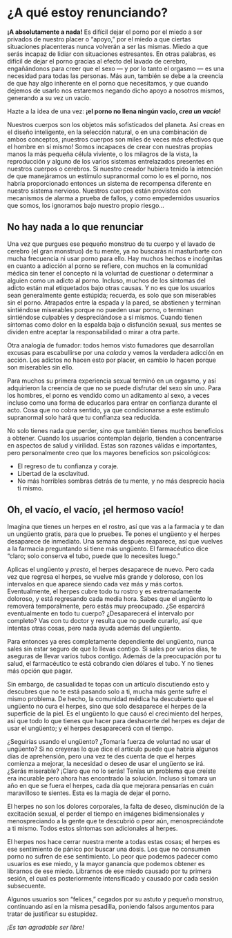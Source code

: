 # ¿A qué estoy renunciando? {#a-que-estoy-renunciando}

**¡A absolutamente a nada!** Es difícil dejar el porno por el miedo a ser privados de nuestro placer o "apoyo," por el miedo a que ciertas situaciones placenteras nunca volverán a ser las mismas. Miedo a que serás incapaz de lidiar con situaciones estresantes. En otras palabras, es difícil de dejar el porno gracias al efecto del lavado de cerebro, engañándonos para creer que el sexo — y por lo tanto el orgasmo — es una necesidad para todas las personas. Más aun, también se debe a la creencia de que hay algo inherente en el porno que necesitamos, y que cuando dejemos de usarlo nos estaremos negando dicho apoyo a nosotros mismos, generando a su vez un vacío.

Hazte a la idea de una vez: **¡el porno no llena ningún vacío, _crea un vacío_!**

Nuestros cuerpos son los objetos más sofisticados del planeta. Así creas en el diseño inteligente, en la selección natural, o en una combinación de ambos conceptos, ¡nuestros cuerpos son miles de veces más efectivos que el hombre en sí mismo! Somos incapaces de crear con nuestras propias manos la más pequeña célula viviente, o los milagros de la vista, la reproducción y alguno de los varios sistemas entrelazados presentes en nuestros cuerpos o cerebros. Si nuestro creador hubiera tenido la intención de que manejáramos un estímulo supranormal como lo es el porno, nos habría proporcionado entonces un sistema de recompensa diferente en nuestro sistema nervioso. Nuestros cuerpos están provistos con mecanismos de alarma a prueba de fallos, y como empedernidos usuarios que somos, los ignoramos bajo nuestro propio riesgo...

## No hay nada a lo que renunciar

Una vez que purgues ese pequeño monstruo de tu cuerpo y el lavado de cerebro (el gran monstruo) de tu mente, ya no buscarás ni masturbarte con mucha frecuencia ni usar porno para ello. Hay muchos hechos e incógnitas en cuanto a adicción al porno se refiere, con muchos en la comunidad médica sin tener el concepto ni la voluntad de cuestionar o determinar a alguien como un adicto al porno. Incluso, muchos de los síntomas del adicto están mal etiquetados bajo otras causas. Y no es que los usuarios sean generalmente gente estúpida; recuerda, es solo que son miserables sin el porno. Atrapados entre la espada y la pared, se abstienen y terminan sintiéndose miserables porque no pueden usar porno, o terminan sintiéndose culpables y despreciándose a sí mismos. Cuando tienen síntomas como dolor en la espalda baja o disfunción sexual, sus mentes se dividen entre aceptar la responsabilidad o mirar a otra parte.

Otra analogía de fumador: todos hemos visto fumadores que desarrollan excusas para escabullirse por una _calada_ y vemos la verdadera adicción en acción. Los adictos no hacen esto por placer, en cambio lo hacen porque son miserables sin ello.

Para muchos su primera experiencia sexual terminó en un orgasmo, y así adquirieron la creencia de que no se puede disfrutar del sexo sin uno. Para los hombres, el porno es vendido como un aditamento al sexo, a veces incluso como una forma de educarlos para entrar en confianza durante el acto. Cosa que no cobra sentido, ya que condicionarse a este estímulo supranormal solo hará que tu confianza sea reducida. 

No solo tienes nada que perder, sino que también tienes muchos beneficios a obtener. Cuando los usuarios contemplan dejarlo, tienden a concentrarse en aspectos de salud y virilidad. Estas son razones válidas e importantes, pero personalmente creo que los mayores beneficios son psicológicos:

* El regreso de tu confianza y coraje.
* Libertad de la esclavitud.
* No más horribles sombras detrás de tu mente, y no más desprecio hacia ti mismo.

## Oh, el vacío, el vacío, ¡el hermoso vacío!

Imagina que tienes un herpes en el rostro, así que vas a la farmacia y te dan un ungüento gratis, para que lo pruebes. Te pones el ungüento y el herpes desaparece de inmediato. Una semana después reaparece, así que vuelves a la farmacia preguntando si tiene más ungüento. El farmacéutico dice "claro; solo conserva el tubo, puede que lo necesites luego."

Aplicas el ungüento y _presto_, el herpes desaparece de nuevo. Pero cada vez que regresa el herpes, se vuelve más grande y doloroso, con los intervalos en que aparece siendo cada vez más y más cortos. Eventualmente, el herpes cubre todo tu rostro y es extremadamente doloroso, y está regresando cada media hora. Sabes que el ungüento lo removerá temporalmente, pero estás muy preocupado. ¿Se esparcirá eventualmente en todo tu cuerpo? ¿Desaparecerá el intervalo por completo? Vas con tu doctor y resulta que no puede curarlo, así que intentas otras cosas, pero nada ayuda además del ungüento.

Para entonces ya eres completamente dependiente del ungüento, nunca sales sin estar seguro de que lo llevas contigo. Si sales por varios días, te aseguras de llevar varios tubos contigo. Además de la preocupación por tu salud, el farmacéutico te está cobrando cien dólares el tubo. Y no tienes más opción que pagar.

Sin embargo, de casualidad te topas con un artículo discutiendo esto y descubres que no te está pasando solo a ti, mucha más gente sufre el mismo problema. De hecho, la comunidad médica ha descubierto que el ungüento no cura el herpes, sino que solo desaparece el herpes de la superficie de la piel. Es el ungüento lo que causó el crecimiento del herpes, así que todo lo que tienes que hacer para deshacerte del herpes es dejar de usar el ungüento; y el herpes desaparecerá con el tiempo.

¿Seguirías usando el ungüento? ¿Tomaría fuerza de voluntad no usar el ungüento? Si no creyeras lo que dice el artículo puede que habría algunos días de aprehensión, pero una vez te des cuenta de que el herpes comienza a mejorar, la necesidad o deseo de usar el ungüento se irá. ¿Serás miserable? ¡Claro que no lo serás! Tenías un problema que creíste era incurable pero ahora has encontrado la solución. Incluso si tomara un año en que se fuera el herpes, cada día que mejorara pensarías en cuán maravilloso te sientes. Esta es la magia de dejar el porno.

El herpes no son los dolores corporales, la falta de deseo, disminución de la excitación sexual, el perder el tiempo en imágenes bidimensionales y menospreciando a la gente que te descubrió o peor aún, menospreciándote a ti mismo. Todos estos síntomas son adicionales al herpes.

El herpes nos hace cerrar nuestra mente a todas estas cosas; el herpes es ese sentimiento de pánico por buscar una dosis. Los que no consumen porno no sufren de ese sentimiento. Lo peor que podemos padecer como usuarios es ese miedo, y la mayor ganancia que podemos obtener es librarnos de ese miedo. Librarnos de ese miedo causado por tu primera sesión, el cual es posteriormente intensificado y causado por cada sesión subsecuente.

Algunos usuarios son "felices," cegados por su astuto y pequeño monstruo, continuando así en la misma pesadilla, poniendo falsos argumentos para tratar de justificar su estupidez.

_¡Es tan agradable ser libre!_
